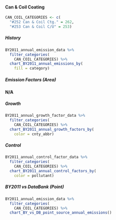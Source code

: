 #### Can & Coil Coating {#coat-indcom-can_coil}

```r
CAN_COIL_CATEGORIES <- c(
  "#252 Can & Coil Ctg." = 262,
  "#253 Can & Coil C/U" = 253)
```

##### History {-}

```r
BY2011_annual_emission_data %>%
  filter_categories(
    CAN_COIL_CATEGORIES) %>%
  chart_BY2011_annual_emissions_by(
    fill = category) 
```

##### Emission Factors (Area) {-}

**N/A**

##### Growth {-}

```r
BY2011_annual_growth_factor_data %>%
  filter_categories(
    CAN_COIL_CATEGORIES) %>%
  chart_BY2011_annual_growth_factors_by(
    color = cnty_abbr) 
```

##### Control {-}

```r
BY2011_annual_control_factor_data %>%
  filter_categories(
    CAN_COIL_CATEGORIES) %>%
  chart_BY2011_annual_control_factors_by(
    color = pollutant) 
```

##### BY2011 vs DataBank (Point) {-}

```r
BY2011_annual_emission_data %>%
  filter_categories(
    CAN_COIL_CATEGORIES) %>%
  chart_BY_vs_DB_point_source_annual_emissions()
```
